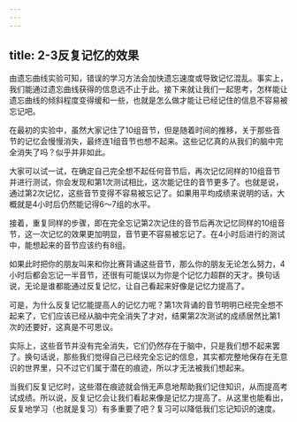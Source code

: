 ```yaml
---
---
---
```

title: 2-3反复记忆的效果
---




由遗忘曲线实验可知，错误的学习方法会加快遗忘速度或导致记忆混乱。事实上，我们能通过遗忘曲线获得的信息远不止于此。接下来就让我们一起思考，怎样能让遗忘曲线的倾斜程度变得缓和一些，也就是怎么做才能让已经记住的信息不容易被忘记吧。

在最初的实验中，虽然大家记住了10组音节，但是随着时间的推移，关于那些音节的记忆会慢慢消失，最终连1组音节也想不起来。这些记忆真的从我们的脑中完全消失了吗？似乎并非如此。

大家可以试一试，在确定自己完全想不起任何音节后，再次记忆同样的10组音节并进行测试，你会发现和第1次测试相比，这次能记住的音节更多了。也就是说，通过第2次记忆，这些音节变得不容易被忘记了。如果用平均成绩来说明的话，大概就是4小时后仍然能记得6～7组的水平。

接着，重复同样的步骤，即在完全忘记第2次记住的音节后再次记忆同样的10组音节，这一次记忆的效果更加明显，音节更不容易被忘记了。在4小时后进行的测试中，能想起来的音节应该约有8组。



如果此时把你的朋友叫来和你比赛背诵这些音节，那么你的朋友无论怎么努力，4小时后都会忘记一半音节，还很有可能误以为你是个记忆力超群的天才。换句话说，无论是谁都能通过反复记忆，让自己看起来好像是记忆力提高了。

可是，为什么反复记忆能提高人的记忆力呢？第1次背诵的音节明明已经完全想不起来了，它们应该已经从脑中完全消失了才对，结果第2次测试的成绩居然比第1次的还要好，这真是不可思议。

实际上，这些音节并没有完全消失，它们仍然存在于脑中，只是我们想不起来罢了。换句话说，那些我们觉得自己已经完全忘记的信息，其实都完整地保存在无意识的世界里，只不过它们属于潜在的痕迹，所以才无法被我们想起来。

当我们反复记忆时，这些潜在痕迹就会悄无声息地帮助我们记住知识，从而提高考试成绩。所以说，反复记忆会让我们看起来像是记忆力提高了。从这里也能看出，反复地学习（也就是复习）有多重要了吧？复习可以降低我们忘记知识的速度。